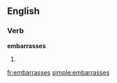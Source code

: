 ==English==

===Verb===
'''embarrasses'''

# {{third-person singular of|[[embarrass]]}}

[[fr:embarrasses]]
[[simple:embarrasses]]
